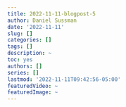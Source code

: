 ```yaml
---
title: 2022-11-11-blogpost-5
author: Daniel Sussman
date: '2022-11-11'
slug: []
categories: []
tags: []
description: ~
toc: yes
authors: []
series: []
lastmod: '2022-11-11T09:42:56-05:00'
featuredVideo: ~
featuredImage: ~
---
```

